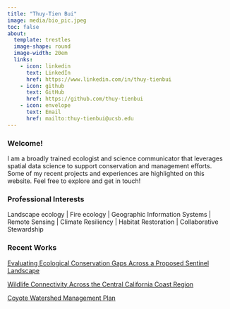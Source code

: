 ```yaml
---
title: "Thuy-Tien Bui"
image: media/bio_pic.jpeg
toc: false
about:
  template: trestles
  image-shape: round
  image-width: 20em
  links: 
    - icon: linkedin
      text: LinkedIn
      href: https://www.linkedin.com/in/thuy-tienbui
    - icon: github
      text: GitHub
      href: https://github.com/thuy-tienbui
    - icon: envelope
      text: Email
      href: mailto:thuy-tienbui@ucsb.edu
---
```


### Welcome!

I am a broadly trained ecologist and science communicator that leverages spatial data science to support conservation and management efforts. Some of my recent projects and experiences are highlighted on this website. Feel free to explore and get in touch!

### Professional Interests

Landscape ecology \| Fire ecology \| Geographic Information Systems \| Remote Sensing \| Climate Resiliency \| Habitat Restoration \| Collaborative Stewardship

### Recent Works

[Evaluating Ecological Conservation Gaps Across a Proposed Sentinel Landscape](https://bren.ucsb.edu/projects/evaluating-ecological-conservation-gaps-across-proposed-sentinel-landscape)

[Wildlife Connectivity Across the Central California Coast Region](files/Bui_Calbert_Smith_Final_Report.pdf)

[Coyote Watershed Management Plan](files/coyote_watershed_plan.pdf)
